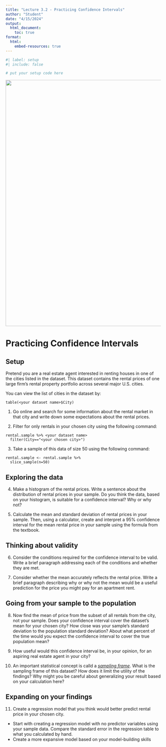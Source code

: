 ```yaml
---
title: "Lecture 3.2 - Practicing Confidence Intervals"
author: "Student"
date: "4/15/2024"
output:
  html_document:
    toc: true
format: 
  html:
    embed-resources: true
---
```


```r
#| label: setup 
#| include: false

# put your setup code here
```

![](rental.jpeg){width="800"}

# Practicing Confidence Intervals

## Setup

Pretend you are a real estate agent interested in renting houses in one of the cities listed in the dataset. This dataset contains the rental prices of one large firm's rental property portfolio across several major U.S. cities.

You can view the list of cities in the dataset by:

```
table(<your dataset name>$City)
```

1.  Go online and search for some information about the rental market in that city and write down some expectations about the rental prices.

2.  Filter for only rentals in your chosen city using the following command:

```
rental.sample %>% <your dataset name>
  filter(City=="<your chosen city>")
```

3.  Take a sample of this data of size 50 using the following command:

```
rental.sample <- rental.sample %>% 
  slice_sample(n=50)
``` 

## Exploring the data

4.  Make a histogram of the rental prices. Write a sentence about the distribution of rental prices in your sample. Do you think the data, based on your histogram, is suitable for a confidence interval? Why or why not?

5.  Calculate the mean and standard deviation of rental prices in your sample. Then, using a calculator, create and interpret a 95% confidence interval for the mean rental price in your sample using the formula from the textbook.

## Thinking about validity

6.  Consider the conditions required for the confidence interval to be valid. Write a brief paragraph addressing each of the conditions and whether they are met.

7.  Consider whether the mean accurately reflects the rental price. Write a brief paragraph describing why or why not the mean would be a useful prediction for the price you might pay for an apartment rent.

## Going from your sample to the population

8.  Now find the mean of price from the subset of all rentals from the city, not your sample. Does your confidence interval cover the dataset's mean for your chosen city? How close was your sample's standard deviation to the population standard deviation? About what percent of the time would you expect the confidence interval to cover the true population mean?

9.  How useful would this confidence interval be, in your opinion, for an aspiring real estate agent in your city?

10. An important statistical concept is calld a [*sampling frame*](https://en.wikipedia.org/wiki/Sampling_frame). What is the sampling frame of this dataset? How does it limit the utility of the findings? Why might you be careful about generalizing your result based on your calculation here?

## Expanding on your findings

11. Create a regression model that you think would better predict rental price in your chosen city.
-   Start with creating a regression model with no predictor variables using your sample data. Compare the standard error in the regression table to what you calculated by hand.
-   Create a more expansive model based on your model-building skills
